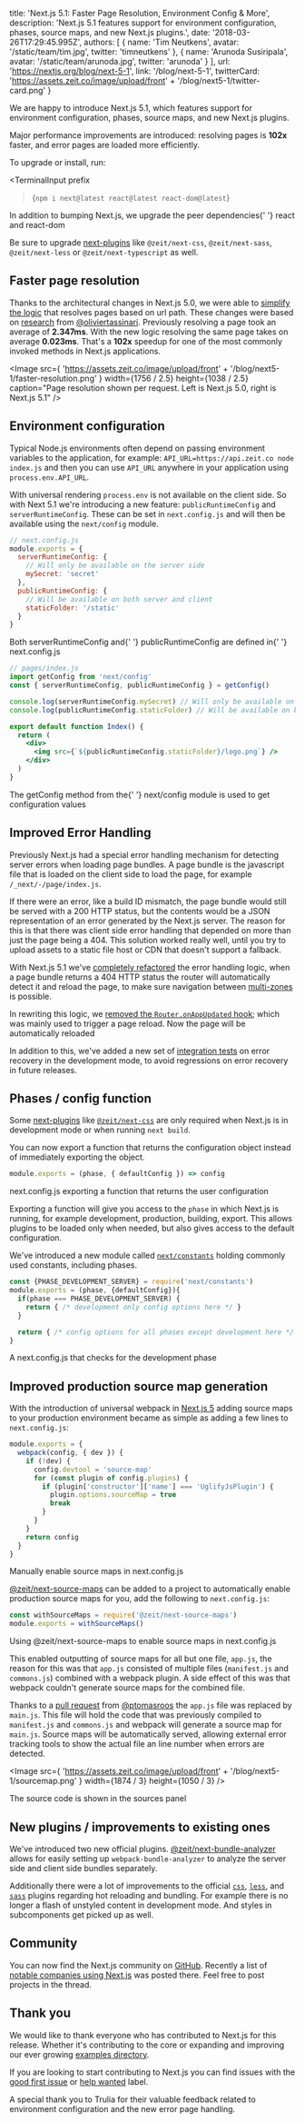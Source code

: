 
  title: 'Next.js 5.1: Faster Page Resolution, Environment Config & More',
  description:
    'Next.js 5.1 features support for environment configuration, phases, source maps, and new Next.js plugins.',
  date: '2018-03-26T17:29:45.995Z',
  authors: [
    {
      name: 'Tim Neutkens',
      avatar: '/static/team/tim.jpg',
      twitter: 'timneutkens'
    },
    {
      name: 'Arunoda Susiripala',
      avatar: '/static/team/arunoda.jpg',
      twitter: 'arunoda'
    }
  ],
  url: 'https://nextjs.org/blog/next-5-1',
  link: '/blog/next-5-1',
  twitterCard:
    'https://assets.zeit.co/image/upload/front' +
    '/blog/next5-1/twitter-card.png'
}


We are happy to introduce Next.js 5.1, which features support for environment configuration, phases, source maps, and new Next.js plugins.

Major performance improvements are introduced: resolving pages is **102x** faster, and error pages are loaded more efficiently.

To upgrade or install, run:

<TerminalInput
  prefix
>{`npm i next@latest react@latest react-dom@latest`}</TerminalInput>
<Caption>
  In addition to bumping Next.js, we upgrade the peer dependencies{' '}
  <Caption.Code>react</Caption.Code> and <Caption.Code>react-dom</Caption.Code>
</Caption>

Be sure to upgrade [next-plugins](https://github.com/zeit/next-plugins) like `@zeit/next-css`, `@zeit/next-sass`, `@zeit/next-less` or `@zeit/next-typescript` as well.

## Faster page resolution

Thanks to the architectural changes in Next.js 5.0, we were able to [simplify the logic](https://github.com/zeit/next.js/pull/3776) that resolves pages based on url path. These changes were based on [research](https://github.com/zeit/next.js/issues/3682) from [@oliviertassinari](https://github.com/oliviertassinari).
Previously resolving a page took an average of **2.347ms**. With the new logic resolving the same page takes on average **0.023ms**. That's a **102x** speedup for one of the most commonly invoked methods in Next.js applications.

<Image
  src={
    'https://assets.zeit.co/image/upload/front' +
    '/blog/next5-1/faster-resolution.png'
  }
  width={1756 / 2.5}
  height={1038 / 2.5}
  caption="Page resolution shown per request. Left is Next.js 5.0, right is Next.js 5.1"
/>

## Environment configuration

Typical Node.js environments often depend on passing environment variables to the application, for example: `API_URL=https://api.zeit.co node index.js` and then you can use `API_URL` anywhere in your application using `process.env.API_URL`.

With universal rendering `process.env` is not available on the client side. So with Next 5.1 we're introducing a new feature: `publicRuntimeConfig` and `serverRuntimeConfig`. These can be set in `next.config.js` and will then be available using the `next/config` module.

```js
// next.config.js
module.exports = {
  serverRuntimeConfig: {
    // Will only be available on the server side
    mySecret: 'secret'
  },
  publicRuntimeConfig: {
    // Will be available on both server and client
    staticFolder: '/static'
  }
}
```

<Caption>
  Both <Caption.Code>serverRuntimeConfig</Caption.Code> and{' '}
  <Caption.Code>publicRuntimeConfig</Caption.Code> are defined in{' '}
  <Caption.Code>next.config.js</Caption.Code>
</Caption>

```jsx
// pages/index.js
import getConfig from 'next/config'
const { serverRuntimeConfig, publicRuntimeConfig } = getConfig()

console.log(serverRuntimeConfig.mySecret) // Will only be available on the server side
console.log(publicRuntimeConfig.staticFolder) // Will be available on both server and client

export default function Index() {
  return (
    <div>
      <img src={`${publicRuntimeConfig.staticFolder}/logo.png`} />
    </div>
  )
}
```

<Caption>
  The <Caption.Code>getConfig</Caption.Code> method from the{' '}
  <Caption.Code>next/config</Caption.Code> module is used to get configuration
  values
</Caption>

## Improved Error Handling

Previously Next.js had a special error handling mechanism for detecting server errors when loading page bundles. A page bundle is the javascript file that is loaded on the client side to load the page, for example `/_next/-/page/index.js`.

If there were an error, like a build ID mismatch, the page bundle would still be served with a 200 HTTP status, but the contents would be a JSON representation of an error generated by the Next.js server. The reason for this is that there was client side error handling that depended on more than just the page being a 404. This solution worked really well, until you try to upload assets to a static file host or CDN that doesn't support a fallback.

With Next.js 5.1 we've [completely refactored](https://github.com/zeit/next.js/pull/3849) the error handling logic, when a page bundle returns a 404 HTTP status the router will automatically detect it and reload the page, to make sure navigation between [multi-zones](https://github.com/zeit/next.js#multi-zones) is possible.

In rewriting this logic, we [removed the `Router.onAppUpdated` hook](https://github.com/zeit/next.js/blob/canary/errors/no-on-app-updated-hook.md); which was mainly used to trigger a page reload. Now the page will be automatically reloaded

In addition to this, we've added a new set of [integration tests](https://github.com/zeit/next.js/pull/3895) on error recovery in the development mode, to avoid regressions on error recovery in future releases.

## Phases / config function

Some [next-plugins](https://github.com/zeit/next-plugins) like [`@zeit/next-css`](https://github.com/zeit/next-plugins/tree/master/packages/next-css) are only required when Next.js is in development mode or when running `next build`.

You can now export a function that returns the configuration object instead of immediately exporting the object.

```js
module.exports = (phase, { defaultConfig }) => config
```

<Caption>
  <Caption.Code>next.config.js</Caption.Code> exporting a function that returns
  the user configuration
</Caption>

Exporting a function will give you access to the `phase` in which Next.js is running, for example development, production, building, export. This allows plugins to be loaded only when needed, but also gives access to the default configuration.

We've introduced a new module called [`next/constants`](https://github.com/zeit/next.js/blob/canary/lib/constants.js) holding commonly used constants, including phases.

```js
const {PHASE_DEVELOPMENT_SERVER} = require('next/constants')
module.exports = (phase, {defaultConfig}){
  if(phase === PHASE_DEVELOPMENT_SERVER) {
    return { /* development only config options here */ }
  }

  return { /* config options for all phases except development here */ }
}
```

<Caption>
  A <Caption.Code>next.config.js</Caption.Code> that checks for the development
  phase
</Caption>

## Improved production source map generation

With the introduction of universal webpack in [Next.js 5](/blog/next5) adding source maps to your production environment became as simple as adding a few lines to `next.config.js`:

```js
module.exports = {
  webpack(config, { dev }) {
    if (!dev) {
      config.devtool = 'source-map'
      for (const plugin of config.plugins) {
        if (plugin['constructor']['name'] === 'UglifyJsPlugin') {
          plugin.options.sourceMap = true
          break
        }
      }
    }
    return config
  }
}
```

<Caption>
  Manually enable source maps in <Caption.Code>next.config.js</Caption.Code>
</Caption>

[@zeit/next-source-maps](https://github.com/zeit/next-plugins/tree/master/packages/next-source-maps) can be added to a project to automatically enable production source maps for you, add the following to `next.config.js`:

```js
const withSourceMaps = require('@zeit/next-source-maps')
module.exports = withSourceMaps()
```

<Caption>
  Using <Caption.Code>@zeit/next-source-maps</Caption.Code> to enable source
  maps in <Caption.Code>next.config.js</Caption.Code>
</Caption>

This enabled outputting of source maps for all but one file, `app.js`, the reason for this was that `app.js` consisted of multiple files (`manifest.js` and `commons.js`) combined with a webpack plugin. A side effect of this was that webpack couldn't generate source maps for the combined file.

Thanks to a [pull request](https://github.com/zeit/next.js/pull/3793) from [@ptomasroos](https://github.com/ptomasroos) the `app.js` file was replaced by `main.js`. This file will hold the code that was previously compiled to `manifest.js` and `commons.js` and webpack will generate a source map for `main.js`. Source maps will be automatically served, allowing external error tracking tools to show the actual file an line number when errors are detected.

<Image
  src={
    'https://assets.zeit.co/image/upload/front' + '/blog/next5-1/sourcemap.png'
  }
  width={1874 / 3}
  height={1050 / 3}
/>
<Caption>The source code is shown in the sources panel</Caption>

## New plugins / improvements to existing ones

We've introduced two new official plugins. [@zeit/next-bundle-analyzer](https://github.com/zeit/next-plugins/tree/master/packages/next-bundle-analyzer) allows for easily setting up `webpack-bundle-analyzer` to analyze the server side and client side bundles separately.

Additionally there were a lot of improvements to the official [`css`](https://github.com/zeit/next-plugins/tree/master/packages/next-css), [`less`](https://github.com/zeit/next-plugins/tree/master/packages/next-less), and [`sass`](https://github.com/zeit/next-plugins/tree/master/packages/next-sass) plugins regarding hot reloading and bundling. For example there is no longer a flash of unstyled content in development mode. And styles in subcomponents get picked up as well.

## Community

You can now find the Next.js community on [GitHub](https://github.com/zeit/next.js/discussions).
Recently a list of [notable companies using Next.js](https://github.com/zeit/next.js/discussions/10640) was posted there. Feel free to post projects in the thread.

## Thank you

We would like to thank everyone who has contributed to Next.js for this release. Whether it's contributing to the core or expanding and improving our ever growing [examples directory](https://github.com/zeit/next.js/tree/canary/examples).

If you are looking to start contributing to Next.js you can find issues with the [good first issue](https://github.com/zeit/next.js/issues?q=is%3Aissue+is%3Aopen+sort%3Aupdated-desc+label%3A%22good+first+issue%22) or [help wanted](https://github.com/zeit/next.js/issues?q=is%3Aissue+is%3Aopen+sort%3Aupdated-desc+label%3A%22help+wanted%22) label.

A special thank you to Trulia for their valuable feedback related to environment configuration and the new error page handling.
